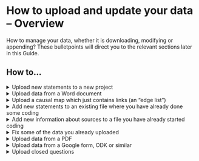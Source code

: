 #  How to upload and update your data -- Overview{#uploadandupdate}

How to manage your data, whether it is downloading, modifying or appending? These bulletpoints will direct you to the relevant sections later in this Guide.

##  How to... 

<details><summary>Upload new statements to a new project</summary>
Create an excel xlsx file, name the first worksheet 'statements', and name the first column 'text'. Now paste your statements into the first column, so that each row is one statement. Next <a href="https://guide.causalmap.app/import.html">upload</a> your excel file to the app, using the first (black) upload button. <a href="https://guide.causalmap.app/import.html#formatting-your-file-the-basics">Click here</a> for more information. 
</details>

<details><summary>Upload data from a Word document</summary>
The procedure is the same as above: Copy your text from the word document into an excel file, so that each row is one statement. <a href="https://guide.causalmap.app/import.html#uploading-from-word">Click here</a> for more information. 
</details>

<details><summary>Upload a causal map which just contains links (an "edge list") </summary>
Your data must be in an Excel xlsx file with a single tab called 'links', containing just two columns called `from_label` and `to_label` which contain the names of your factors. Next <a href="https://guide.causalmap.app/import.html">upload</a> your excel file to the app. <a href="https://guide.causalmap.app/importing-your-data-special-cases.html#importing-existing-causal-coding">Click here</a> for more information. 
</details>

<details><summary>Add new statements to an existing file where you have already done some coding</summary>
Just <a href="https://guide.causalmap.app/roundtripping.html#downloading-a-file">download</a> the file, add new rows in the statements tab, and <a href="https://guide.causalmap.app/import.html">upload</a> it again. 
</details>

<details><summary>Add new information about sources to a file you have already started coding</summary> If you previously only had the column `source_id` in your statements table, but you now want to add information about your sources: Create an Excel file with a single tab called `sources` with the correct source_ids (they match the unique source_ids in the statements table). Then <a href="https://guide.causalmap.app/import.html">upload</a> just this file, and all your other data including factors and links will be retained.</details>

<details><summary>Fix some of the data you already uploaded </summary> Time to do some  <a href="https://guide.causalmap.app/roundtripping.html#xroundtripping">"roundtripping"!</a> Just <a href="https://guide.causalmap.app/roundtripping.html#downloading-a-file">download</a> the file, fix the data in any of the tabs `factors`, ` links`,  `statements`,  `sources` or `questions`, and <a href="https://guide.causalmap.app/import.html">upload</a> it again. Don't *delete* any rows unless you know what you are doing. </details>

<details><summary>Upload data from a PDF</summary>
We have an <a href="https://causalmap.shinyapps.io/pdf2excel/">app</a> for that! Simply convert your PDF to excel and <a href="https://guide.causalmap.app/import.html">upload</a> this in the normal manner to the app. <a href="https://guide.causalmap.app/import.html#uploading-from-pdfs">Click here</a> for more information.
</details>

<details><summary>Upload data from a Google form, ODK or similar</summary>
Download the Google form as an excel document. You can edit the column headers to tell the app more about your data: add $ to the start of any column headers that you wnat to be treated as statements and # to any you wish to be treated as important additional information. Then click the green upload button in the top panel to upload this data. The app will read the first tab and will ignore other tabs. The app will recognise each row as one source. <a href=https://guide.causalmap.app/ximport.html#upload-summary"">Click here</a> for more information. 
</details>

<details><summary>Upload closed questions</summary>
Add information about closed questions to the sources tab as described <a href="https://guide.causalmap.app/importing-your-data-special-cases.html#uploading-closed-question-blocks">here</a>. The app will then recognise these questions as closed questions and feed them into the `closed questions` table in the Tables tab. The app will recode a fixed set of words into + positive, - negative and 0 neutral.  
</details>

